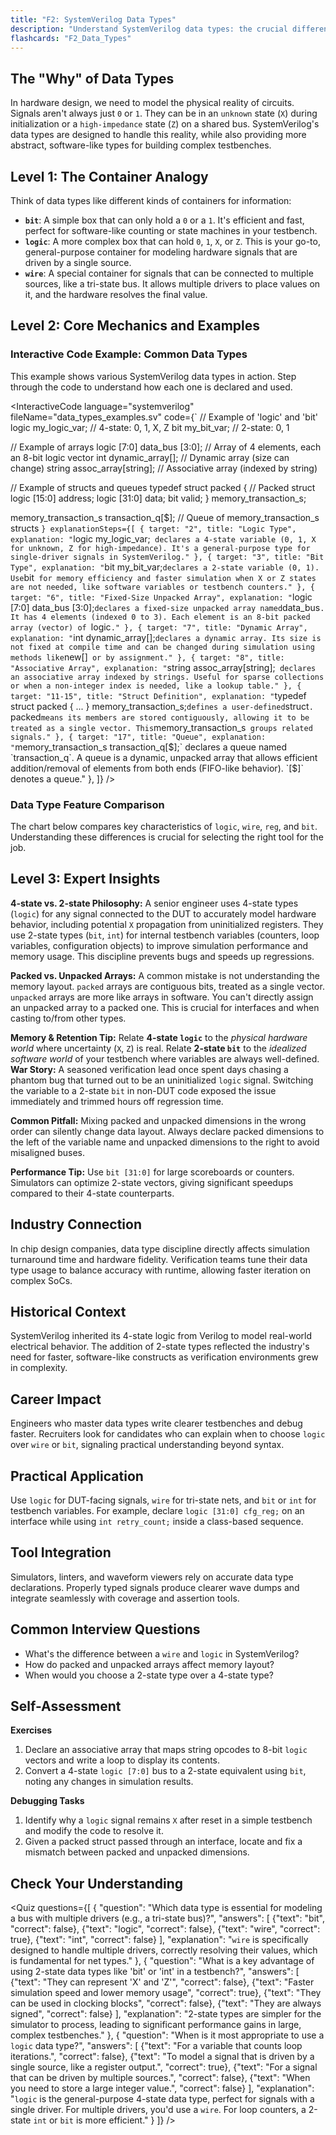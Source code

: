 ```yaml
---
title: "F2: SystemVerilog Data Types"
description: "Understand SystemVerilog data types: the crucial difference between 2-state (bit, int) and 4-state (logic, wire, reg) types, and their application in modeling hardware signals and building verification testbenches."
flashcards: "F2_Data_Types"
---
```



## The "Why" of Data Types

In hardware design, we need to model the physical reality of circuits. Signals aren't always just `0` or `1`. They can be in an `unknown` state (`X`) during initialization or a `high-impedance` state (`Z`) on a shared bus. SystemVerilog's data types are designed to handle this reality, while also providing more abstract, software-like types for building complex testbenches.

## Level 1: The Container Analogy

Think of data types like different kinds of containers for information:
- **`bit`**: A simple box that can only hold a `0` or a `1`. It's efficient and fast, perfect for software-like counting or state machines in your testbench.
- **`logic`**: A more complex box that can hold `0`, `1`, `X`, or `Z`. This is your go-to, general-purpose container for modeling hardware signals that are driven by a single source.
- **`wire`**: A special container for signals that can be connected to multiple sources, like a tri-state bus. It allows multiple drivers to place values on it, and the hardware resolves the final value.

## Level 2: Core Mechanics and Examples

### Interactive Code Example: Common Data Types

This example shows various SystemVerilog data types in action. Step through the code to understand how each one is declared and used.

<InteractiveCode
  language="systemverilog"
  fileName="data_types_examples.sv"
  code={`
// Example of 'logic' and 'bit'
logic my_logic_var; // 4-state: 0, 1, X, Z
bit   my_bit_var;   // 2-state: 0, 1

// Example of arrays
logic [7:0] data_bus [3:0]; // Array of 4 elements, each an 8-bit logic vector
int         dynamic_array[]; // Dynamic array (size can change)
string      assoc_array[string]; // Associative array (indexed by string)

// Example of structs and queues
typedef struct packed { // Packed struct
  logic [15:0] address;
  logic [31:0] data;
  bit          valid;
} memory_transaction_s;

memory_transaction_s transaction_q[$]; // Queue of memory_transaction_s structs
  `}
  explanationSteps={[
    { target: "2", title: "Logic Type", explanation: "`logic my_logic_var;` declares a 4-state variable (0, 1, X for unknown, Z for high-impedance). It's a general-purpose type for single-driver signals in SystemVerilog." },
    { target: "3", title: "Bit Type", explanation: "`bit my_bit_var;` declares a 2-state variable (0, 1). Use `bit` for memory efficiency and faster simulation when X or Z states are not needed, like software variables or testbench counters." },
    { target: "6", title: "Fixed-Size Unpacked Array", explanation: "`logic [7:0] data_bus [3:0];` declares a fixed-size unpacked array named `data_bus`. It has 4 elements (indexed 0 to 3). Each element is an 8-bit packed array (vector) of `logic`." },
    { target: "7", title: "Dynamic Array", explanation: "`int dynamic_array[];` declares a dynamic array. Its size is not fixed at compile time and can be changed during simulation using methods like `new[]` or by assignment." },
    { target: "8", title: "Associative Array", explanation: "`string assoc_array[string];` declares an associative array indexed by strings. Useful for sparse collections or when a non-integer index is needed, like a lookup table." },
    { target: "11-15", title: "Struct Definition", explanation: "`typedef struct packed { ... } memory_transaction_s;` defines a user-defined `struct`. `packed` means its members are stored contiguously, allowing it to be treated as a single vector. This `memory_transaction_s` groups related signals." },
    { target: "17", title: "Queue", explanation: "`memory_transaction_s transaction_q[$];` declares a queue named `transaction_q`. A queue is a dynamic, unpacked array that allows efficient addition/removal of elements from both ends (FIFO-like behavior). `[$]` denotes a queue." },
  ]}
/>

### Data Type Feature Comparison

The chart below compares key characteristics of `logic`, `wire`, `reg`, and `bit`. Understanding these differences is crucial for selecting the right tool for the job.

<div className="my-6">
  <DataTypeComparisonChart />
</div>

## Level 3: Expert Insights

**4-state vs. 2-state Philosophy:** A senior engineer uses 4-state types (`logic`) for any signal connected to the DUT to accurately model hardware behavior, including potential `X` propagation from uninitialized registers. They use 2-state types (`bit`, `int`) for internal testbench variables (counters, loop variables, configuration objects) to improve simulation performance and memory usage. This discipline prevents bugs and speeds up regressions.

**Packed vs. Unpacked Arrays:** A common mistake is not understanding the memory layout. `packed` arrays are contiguous bits, treated as a single vector. `unpacked` arrays are more like arrays in software. You can't directly assign an unpacked array to a packed one. This is crucial for interfaces and when casting to/from other types.

**Memory & Retention Tip:** Relate **4-state `logic`** to the *physical hardware world* where uncertainty (`X`, `Z`) is real. Relate **2-state `bit`** to the *idealized software world* of your testbench where variables are always well-defined.
**War Story:** A seasoned verification lead once spent days chasing a phantom bug that turned out to be an uninitialized `logic` signal. Switching the variable to a 2-state `bit` in non-DUT code exposed the issue immediately and trimmed hours off regression time.

**Common Pitfall:** Mixing packed and unpacked dimensions in the wrong order can silently change data layout. Always declare packed dimensions to the left of the variable name and unpacked dimensions to the right to avoid misaligned buses.

**Performance Tip:** Use `bit [31:0]` for large scoreboards or counters. Simulators can optimize 2-state vectors, giving significant speedups compared to their 4-state counterparts.

## Industry Connection

In chip design companies, data type discipline directly affects simulation turnaround time and hardware fidelity. Verification teams tune their data type usage to balance accuracy with runtime, allowing faster iteration on complex SoCs.

## Historical Context

SystemVerilog inherited its 4-state logic from Verilog to model real-world electrical behavior. The addition of 2-state types reflected the industry's need for faster, software-like constructs as verification environments grew in complexity.

## Career Impact

Engineers who master data types write clearer testbenches and debug faster. Recruiters look for candidates who can explain when to choose `logic` over `wire` or `bit`, signaling practical understanding beyond syntax.

## Practical Application

Use `logic` for DUT-facing signals, `wire` for tri-state nets, and `bit` or `int` for testbench variables. For example, declare `logic [31:0] cfg_reg;` on an interface while using `int retry_count;` inside a class-based sequence.

## Tool Integration

Simulators, linters, and waveform viewers rely on accurate data type declarations. Properly typed signals produce clearer wave dumps and integrate seamlessly with coverage and assertion tools.

## Common Interview Questions

- What's the difference between a `wire` and `logic` in SystemVerilog?
- How do packed and unpacked arrays affect memory layout?
- When would you choose a 2-state type over a 4-state type?

## Self-Assessment

**Exercises**

1. Declare an associative array that maps string opcodes to 8-bit `logic` vectors and write a loop to display its contents.
2. Convert a 4-state `logic [7:0]` bus to a 2-state equivalent using `bit`, noting any changes in simulation results.

**Debugging Tasks**

1. Identify why a `logic` signal remains `X` after reset in a simple testbench and modify the code to resolve it.
2. Given a packed struct passed through an interface, locate and fix a mismatch between packed and unpacked dimensions.

## Check Your Understanding

<Quiz questions={[
    {
      "question": "Which data type is essential for modeling a bus with multiple drivers (e.g., a tri-state bus)?",
      "answers": [
        {"text": "bit", "correct": false},
        {"text": "logic", "correct": false},
        {"text": "wire", "correct": true},
        {"text": "int", "correct": false}
      ],
      "explanation": "`wire` is specifically designed to handle multiple drivers, correctly resolving their values, which is fundamental for net types."
    },
    {
      "question": "What is a key advantage of using 2-state data types like 'bit' or 'int' in a testbench?",
      "answers": [
        {"text": "They can represent 'X' and 'Z'", "correct": false},
        {"text": "Faster simulation speed and lower memory usage", "correct": true},
        {"text": "They can be used in clocking blocks", "correct": false},
        {"text": "They are always signed", "correct": false}
      ],
      "explanation": "2-state types are simpler for the simulator to process, leading to significant performance gains in large, complex testbenches."
    },
    {
      "question": "When is it most appropriate to use a `logic` data type?",
      "answers": [
        {"text": "For a variable that counts loop iterations.", "correct": false},
        {"text": "To model a signal that is driven by a single source, like a register output.", "correct": true},
        {"text": "For a signal that can be driven by multiple sources.", "correct": false},
        {"text": "When you need to store a large integer value.", "correct": false}
      ],
      "explanation": "`logic` is the general-purpose 4-state data type, perfect for signals with a single driver. For multiple drivers, you'd use a `wire`. For loop counters, a 2-state `int` or `bit` is more efficient."
    }
  ]} />
